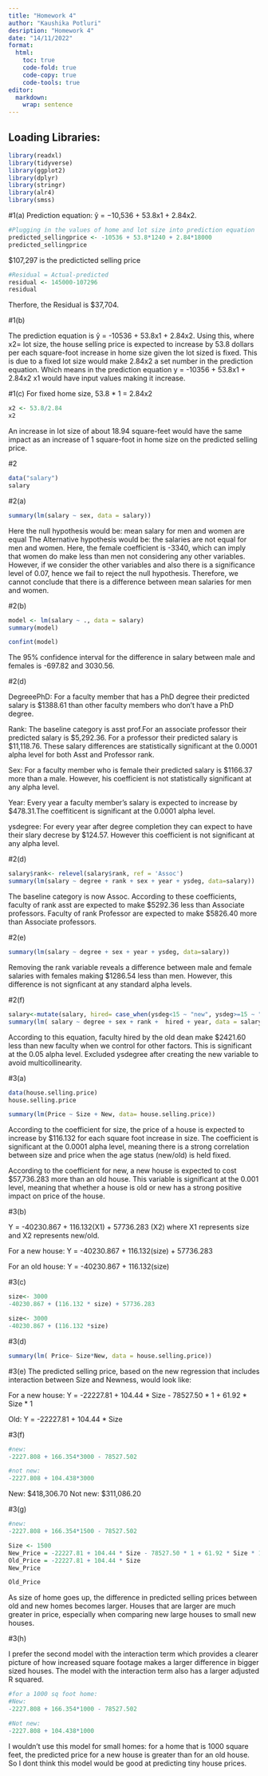 ```yaml
---
title: "Homework 4"
author: "Kaushika Potluri"
desription: "Homework 4"
date: "14/11/2022"
format:
  html:
    toc: true
    code-fold: true
    code-copy: true
    code-tools: true
editor: 
  markdown: 
    wrap: sentence
---
```


## Loading Libraries:
```r
library(readxl)
library(tidyverse)
library(ggplot2)
library(dplyr)
library(stringr)
library(alr4)
library(smss)
```
#1(a)
Prediction equation: ŷ = −10,536 + 53.8x1 + 2.84x2.
```r
#Plugging in the values of home and lot size into prediction equation
predicted_sellingprice <- -10536 + 53.8*1240 + 2.84*18000
predicted_sellingprice
```

$107,297 is the predicticted selling price

```r
#Residual = Actual-predicted
residual <- 145000-107296
residual
```

Therfore, the Residual is $37,704.

#1(b)

The prediction equation is ŷ = -10536 + 53.8x1 + 2.84x2. Using this, where x2= lot size, the house selling price is expected to increase by 53.8 dollars per each square-foot increase in home size given the lot sized is fixed. This is due to a fixed lot size would make 2.84x2 a set number in the prediction equation. Which means in the prediction equation y = -10356 + 53.8x1 + 2.84x2 x1 would have input values making it increase.

#1(c)
For fixed home size, 53.8 * 1 = 2.84x2
```r
x2 <- 53.8/2.84
x2
```

An increase in lot size of about 18.94 square-feet would have the same impact as an increase of 1 square-foot in home size on the predicted selling price.

#2
```r
data("salary")
salary
```

#2(a)
```r
summary(lm(salary ~ sex, data = salary))
```

Here the null hypothesis would be: mean salary for men and women are equal
The Alternative hypothesis would be: the salaries are not equal for men and women.
Here, the female coefficient is -3340, which can imply that women do make less than men not considering any other variables. However, if we consider the other variables and also there is a significance level of 0.07, hence we fail to reject the null hypothesis.
Therefore, we cannot conclude that there is a difference between mean salaries for men and women.

#2(b)
```r
model <- lm(salary ~ ., data = salary)
summary(model)
```

```r
confint(model)

```

The 95% confidence interval for the difference in salary between male and females is -697.82 and 3030.56.

#2(d)

DegreeePhD: For a faculty member that has a PhD degree their predicted salary is $1388.61 than other faculty members who don’t have a PhD degree. 

Rank: The baseline category is asst prof.For an associate professor their predicted salary is $5,292.36. For a professor their predicted salary is $11,118.76.
These salary differences are statistically significant at the 0.0001 alpha level for both Asst and Professor rank.


Sex: For a faculty member who is female their predicted salary is $1166.37 more than a male. However, his coefficient is not statistically significant at any alpha level.

Year: Every year a faculty member’s salary is expected to increase by $478.31.The coeffiticent is significant at the 0.0001 alpha level.

ysdegree: For every year after degree completion they can expect to have their slary decrese by $124.57. However this coefficient is not significant at any alpha level.

#2(d)
```r
salary$rank<- relevel(salary$rank, ref = 'Assoc')
summary(lm(salary ~ degree + rank + sex + year + ysdeg, data=salary))
```
The baseline category is now Assoc. According to these coefficients, faculty of rank asst are expected to make $5292.36 less than Associate professors. Faculty of rank Professor are expected to make $5826.40 more than Associate professors.

#2(e)
```r
summary(lm(salary ~ degree + sex + year + ysdeg, data=salary))

```

Removing the rank variable reveals a difference between male and female salaries with females making $1286.54 less than men. However, this difference is not signficant at any standard alpha levels.

#2(f)

```r
salary<-mutate(salary, hired= case_when(ysdeg<15 ~ "new", ysdeg>=15 ~ "old"))
summary(lm( salary ~ degree + sex + rank +  hired + year, data = salary))
```
According to this equation, faculty hired by the old dean make $2421.60 less than new faculty when we control for other factors. This is significant at the 0.05 alpha level.
Excluded ysdegree after creating the new variable to avoid multicollinearity.

#3(a)
```r
data(house.selling.price)
house.selling.price
```

```r
summary(lm(Price ~ Size + New, data= house.selling.price))
```

According to the coefficient for size, the price of a house is expected to increase by $116.132 for each square foot increase in size. The coefficient is significant at the 0.0001 alpha level, meaning there is a strong correlation between size and price when the age status (new/old) is held fixed.

According to the coefficient for new, a new house is expected to cost $57,736.283 more than an old house. This variable is significant at the 0.001 level, meaning that whether a house is old or new has a strong positive impact on price of the house.

#3(b)

Y = -40230.867 + 116.132(X1) + 57736.283 (X2) where X1 represents size and X2 represents new/old.

For a new house: Y = -40230.867 + 116.132(size) + 57736.283

For an old house: Y = -40230.867 + 116.132(size)

#3(c)
```r
size<- 3000
-40230.867 + (116.132 * size) + 57736.283 
```

```r
size<- 3000
-40230.867 + (116.132 *size)
```

#3(d)
```r
summary(lm( Price~ Size*New, data = house.selling.price))
```

#3(e)
The predicted selling price, based on the new regression that includes interaction between Size and Newness, would look like:

For a new house: Y = -22227.81 + 104.44 * Size - 78527.50 * 1 + 61.92 * Size * 1

Old: Y = -22227.81 + 104.44 * Size

#3(f)
```r
#new: 
-2227.808 + 166.354*3000 - 78527.502
```

```r
#not new:
-2227.808 + 104.438*3000

```

New: $418,306.70 Not new: $311,086.20

#3(g)
```r
#new: 
-2227.808 + 166.354*1500 - 78527.502
```

```r
Size <- 1500
New_Price = -22227.81 + 104.44 * Size - 78527.50 * 1 + 61.92 * Size * 1
Old_Price = -22227.81 + 104.44 * Size
New_Price
```

```r
Old_Price
```

As size of home goes up, the difference in predicted selling prices between old and new homes becomes larger.
Houses that are larger are much greater in price, especially when comparing new large houses to small new houses.

#3(h)

I prefer the second model with the interaction term which provides a clearer picture of how increased square footage makes a larger difference in bigger sized houses. The model with the interaction term also has a larger adjusted R squared.

```r
#for a 1000 sq foot home:
#New:
-2227.808 + 166.354*1000 - 78527.502
```

```r
#Not new:
-2227.808 + 104.438*1000
```

I wouldn't use this model for small homes: for a home that is 1000 square feet, the predicted price for a new house is greater than for an old house. 
So I dont think this model would be good at predicting tiny house prices.
